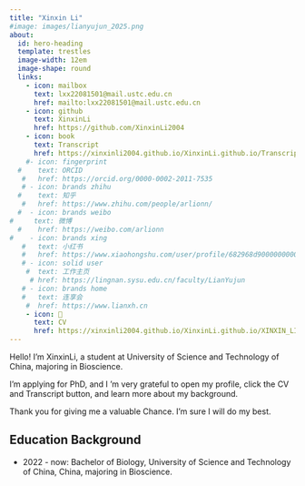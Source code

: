 ```yaml
---
title: "Xinxin Li"
#image: images/lianyujun_2025.png
about:
  id: hero-heading
  template: trestles
  image-width: 12em
  image-shape: round
  links:
    - icon: mailbox
      text: lxx22081501@mail.ustc.edu.cn
      href: mailto:lxx22081501@mail.ustc.edu.cn
    - icon: github
      text: XinxinLi
      href: https://github.com/XinxinLi2004
    - icon: book
      text: Transcript
      href: https://xinxinli2004.github.io/XinxinLi.github.io/Transcript.pdf
    #- icon: fingerprint
  #    text: ORCID
   #   href: https://orcid.org/0000-0002-2011-7535
   # - icon: brands zhihu
  #    text: 知乎
   #   href: https://www.zhihu.com/people/arlionn/
  #  - icon: brands weibo
#     text: 微博
  #    href: https://weibo.com/arlionn
#    - icon: brands xing
   #   text: 小红书
   #   href: https://www.xiaohongshu.com/user/profile/682968d9000000000a03da1a
   # - icon: solid user
    #  text: 工作主页
     # href: https://lingnan.sysu.edu.cn/faculty/LianYujun
   # - icon: brands home
   #   text: 连享会
    #  href: https://www.lianxh.cn
    - icon: 📝
      text: CV
      href: https://xinxinli2004.github.io/XinxinLi.github.io/XINXIN_LI_CV.pdf 
---
```


::: {#hero-heading}

Hello! 
I'm XinxinLi, a student at University of Science and Technology of China, majoring in Bioscience.

I'm applying for PhD, and I 'm very grateful to open my profile, click the CV and Transcript button, and learn more about my background.

Thank you for giving me a valuable Chance. I'm sure I will do my best.

## Education Background


- 2022 - now: Bachelor of Biology, University of Science and Technology of China, China, majoring in Bioscience.

:::
